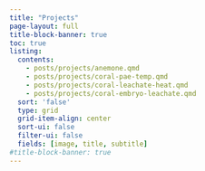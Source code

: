 ```yaml
---
title: "Projects"
page-layout: full
title-block-banner: true
toc: true
listing: 
  contents: 
    - posts/projects/anemone.qmd
    - posts/projects/coral-pae-temp.qmd
    - posts/projects/coral-leachate-heat.qmd
    - posts/projects/coral-embryo-leachate.qmd
  sort: 'false'
  type: grid
  grid-item-align: center
  sort-ui: false
  filter-ui: false
  fields: [image, title, subtitle]
#title-block-banner: true
---
```


